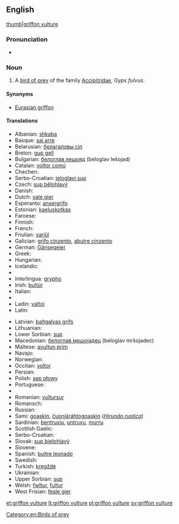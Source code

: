 ==English==

{{wikipedia}}
[[image:Eagle bokeh II.jpg|thumb|griffon vulture]]

===Pronunciation===
* {{IPA|/ˈɡɹɪfɒn ˈvʌlt͡ʃəɹ/}}

===Noun===
{{en-noun|head=[[griffon]] [[vulture]]}}

# A [[bird of prey]] of the family [[Accipitridae]], ''Gyps fulvus''.

====Synonyms====
* [[Eurasian griffon]]
{{clear}}

====Translations====
{{rfc-tsort|duplicate language: Serbo-Croatian}}
{{trans-top|''Gyps fulvus''}}
* Albanian: [[shkaba]]
* Basque: [[sai arre]]
* Belarusian: [[белагаловы сіп]]
* Breton: [[gup gell]]
* Bulgarian: [[белоглав лешояд]] (beloglav lešojad)
* Catalan: [[voltor comú]]
* Chechen: {{tø|ce|кIайн корта болу аьрзу}}
* Serbo-Croatian: [[jeloglavi sup]]
* Czech: [[sup bělohlavý]]
* Danish: {{t-|da|gåsegrib}}
* Dutch: [[vale gier]] {{m}}
* Esperanto: [[ansergrifo]]
* Estonian: [[kaeluskotkas]]
* Faroese: {{t-|fo|gammur}}
* Finnish: {{t-|fi|hanhikorppikotka}}
* French: {{t+|fr|vautour fauve|m}}
* Friulian: [[variűl]]
* Galician: [[grifo cinzento]], [[abutre cinzento]]
* German: [[Gänsegeier]] {{m}}
* Greek: {{t+|el|όρνιο|tr=órnio}}
* Hungarian: {{t+|hu|swallow}}
* Icelandic: {{t+|is|gammur}}
* {{trreq|id}}
* Interlingua: [[grypho]] {{m}}
* Irish: [[bultúr]]
* Italian: {{t+|it|avvoltoio}}
* {{trreq|ja}}
* Ladin: [[valtoi]]
* Latin: {{t-|la|Gyps fulvus}}
{{trans-mid}}
* Latvian: [[baltgalvas grifs]]
* Lithuanian: {{t+|lt|grifas}}
* Lower Sorbian: [[sup]]
* Macedonian: [[белоглав мршоjадец]] (beloglav mršojadec)
* Maltese: [[avultun prim]]
* Navajo: {{tø|nv|tsétah jeeshóóʼ łibáhí}}
* Norwegian: {{t-|no|gåsegribb}}
* Occitan: [[voltor]]
* Persian: {{t+|fa|دال|tr=dâl}}
* Polish: [[sęp płowy]]
* Portuguese: {{t+|pt|grifo|m}}
* {{trreq|rom}}
* Romanian: [[vultursur]]
* Romansch: {{t-|rm|tschess cularin}}
* Russian: {{t-|ru|белоголовый сип|m|tr=belogólovyj sip}}
* Sami: [[goaskin]], [[čuonjáráhtogoaskin]] (''[[Hirundo rustica]]'')
* Sardinian: [[bentruxiu]], [[untruxu]], [[murru]]
* Scottish Gaelic: {{t-|gd|fang|f}}
* Serbo-Croatian: {{t-|sh|белоглави суп|tr=[[bjeloglavi sup]]|sc=Cyrl}}
* Slovak: [[sup bielohlavý]]
* Slovene: {{t-|sl|beloglavi jastreb}}
* Spanish: [[buitre leonado]] {{m}}
* Swedish: {{t+|sv|gåsgam}}
* Turkish: [[kregždė]]
* Ukrainian: {{t-|uk|вольт|tr=vol’t}}
* Upper Sorbian: [[sup]]
* Welsh: [[fwltur]], [[fultur]]
* West Frisian: [[feale gier]]
{{trans-bottom}}

[[Category:en:Birds of prey]]

[[et:griffon vulture]]
[[lt:griffon vulture]]
[[pl:griffon vulture]]
[[sv:griffon vulture]]